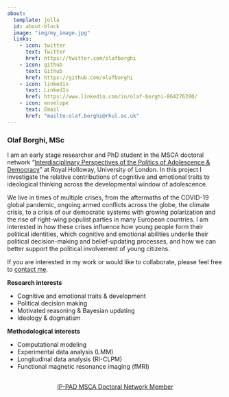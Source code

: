 ```yaml
---
about:
  template: jolla
  id: about-block
  image: "img/my_image.jpg"
  links:
    - icon: twitter
      text: Twitter
      href: https://twitter.com/olafborghi
    - icon: github
      text: Github
      href: https://github.com/olafborghi
    - icon: linkedin
      text: LinkedIn
      href: https://www.linkedin.com/in/olaf-borghi-864276280/
    - icon: envelope
      text: Email
      href: "mailto:olaf.borghi@rhul.ac.uk"  
---
```


::: {#about-block}
:::

### Olaf Borghi, MSc


I am an early stage researcher and PhD student in the MSCA doctoral network “[Interdisciplinary Perspectives of the Politics of Adolescence & Democracy](www.ippad.eu)” at Royal Holloway, University of London. In this project I investigate the relative contributions of cognitive and emotional traits to ideological thinking across the developmental window of adolescence.

We live in times of multiple crises, from the aftermaths of the COVID-19 global pandemic, ongoing armed conflicts across the globe, the climate crisis, to a crisis of our democratic systems with growing polarization and the rise of right-wing populist parties in many European countries. I am interested in how these crises influence how young people form their political identities, which cognitive and emotional abilities underlie their political decision-making and belief-updating processes, and how we can better support the political involvement of young citizens.

If you are interested in my work or would like to collaborate, please feel free to [contact me](mailto:olaf.borghi@rhul.ac.uk).

**Research interests**

- Cognitive and emotional traits & development
- Political decision making
- Motivated reasoning & Bayesian updating
- Ideology & dogmatism

**Methodological interests**

- Computational modeling
- Experimental data analysis (LMM)
- Longitudinal data analysis (RI-CLPM)
- Functional magnetic resonance imaging (fMRI)


```{=html}
<div  style="margin: 30px; text-align: center;">
<a class="btn btn-primary" href="https://www.ippad.eu/" role="button" target="_blank" style="padding: 15px 30px;">IP-PAD MSCA Doctoral Network Member</a>
</div>
```
